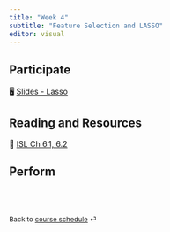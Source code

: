 ```yaml
---
title: "Week 4"
subtitle: "Feature Selection and LASSO"
editor: visual
---
```


::: callout-important
:::

## Participate

🖥️ [Slides - Lasso](/slides/06-lasso-cv.html)

## Reading and Resources

📖 [ISL Ch 6.1, 6.2](https://www.statlearning.com/)



## Perform

<!-- 📋 [Lab-08 Tibbles and Pipes](/exercise/lab08-tibble.html) -->

<!-- 📋 [Lab-09 NumPy and pandas](/exercise/lab09-numpy.html) -->

<br><br>

::: {style="font-size: 0.875em;"}
Back to [course schedule](/ "Course schedule") ⏎
:::
